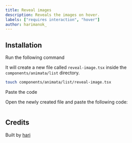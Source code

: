 ```yaml
---
title: Reveal images
description: Reveals the images on hover.
labels: ["requires interaction", "hover"]
author: harimanok_
---
```


<ComponentPreview name="list-reveal-image--docs" />

## Installation

<Steps>
<Step>Run the following command</Step>

It will create a new file called `reveal-image.tsx` inside the `components/animata/list` directory.

```bash
touch components/animata/list/reveal-image.tsx
```

<Step>Paste the code</Step>

Open the newly created file and paste the following code:

```jsx file=<rootDir>/animata/list/reveal-image.tsx

```

</Steps>

## Credits

Built by [hari](https://github.com/hari)
